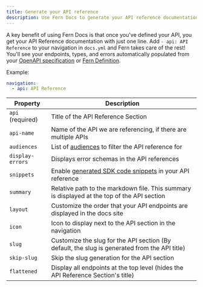 ---
title: Generate your API reference
description: Use Fern Docs to generate your API reference documentation from your API definition, using your choice of either OpenAPI or Fern Definition.
---

A key benefit of using Fern Docs is that once you've defined your API, you get your API Reference documentation with just one line.
Add `- api: API Reference` to your navigation in `docs.yml` and Fern takes care of the rest! You'll see your endpoints, types,
and errors automatically populated from your [OpenAPI specification](/learn/api-definition/openapi/overview) or [Fern Definition](/learn/api-definition/fern/overview).

Example:

```yml docs.yml
navigation:
  - api: API Reference
```

| Property         | Description                                                                                   |
| ---------------- | --------------------------------------------------------------------------------------------- |
| `api` (required) | Title of the API Reference Section                                                            |
| `api-name`       | Name of the API we are referencing, if there are multiple APIs                                |
| `audiences`      | List of [audiences](/learn/api-definition/fern/audiences) to filter the API reference for     |
| `display-errors` | Displays error schemas in the API references                                                  |
| `snippets`       | Enable [generated SDK code snippets](learn/cli-api/api-reference/get) in your API reference |
| `summary`        | Relative path to the markdown file. This summary is displayed at the top of the API section   |
| `layout`         | Customize the order that your API endpoints are displayed in the docs site                    |
| `icon`           | Icon to display next to the API section in the navigation                                     |
| `slug`           | Customize the slug for the API section (By default, the slug is generated from the API title) |
| `skip-slug`      | Skip the slug generation for the API section                                                  |
| `flattened`      | Display all endpoints at the top level (hides the API Reference Section's title)              |
